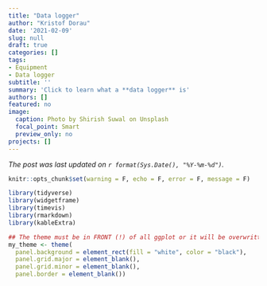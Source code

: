 ```yaml
---
title: "Data logger"
author: "Kristof Dorau"
date: '2021-02-09'
slug: null
draft: true
categories: []
tags:
- Equipment
- Data logger
subtitle: ''
summary: 'Click to learn what a **data logger** is'
authors: []
featured: no
image:
  caption: Photo by Shirish Suwal on Unsplash
  focal_point: Smart
  preview_only: no
projects: []
---
```


*The post was last updated on `r format(Sys.Date(), "%Y-%m-%d")`.*

<style>
p.caption {
  font-size: 0.6em;
}
</style>


```r

knitr::opts_chunk$set(warning = F, echo = F, error = F, message = F)

library(tidyverse)
library(widgetframe)
library(timevis)
library(rmarkdown)
library(kableExtra)

## The theme must be in FRONT (!) of all ggplot or it will be overwritten
my_theme <- theme(
  panel.background = element_rect(fill = "white", color = "black"),
  panel.grid.major = element_blank(), 
  panel.grid.minor = element_blank(), 
  panel.border = element_blank())


```

